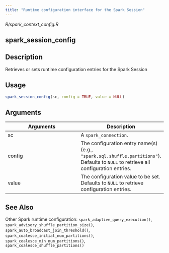 ```yaml
---
title: "Runtime configuration interface for the Spark Session"
---
```


*R/spark_context_config.R*

## spark_session_config

## Description
Retrieves or sets runtime configuration entries for the Spark Session 


## Usage
```r
spark_session_config(sc, config = TRUE, value = NULL) 
```

## Arguments
|Arguments|Description|
|---|---|
| sc | A `spark_connection`. |
| config | The configuration entry name(s) (e.g., `"spark.sql.shuffle.partitions"`). Defaults to `NULL` to retrieve all configuration entries. |
| value | The configuration value to be set. Defaults to `NULL` to retrieve configuration entries. |






## See Also
Other Spark runtime configuration:  `spark_adaptive_query_execution()`, `spark_advisory_shuffle_partition_size()`, `spark_auto_broadcast_join_threshold()`, `spark_coalesce_initial_num_partitions()`, `spark_coalesce_min_num_partitions()`, `spark_coalesce_shuffle_partitions()`

